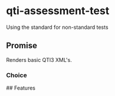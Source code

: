 
<Meta title="qti-test/qti-assessment-test" />

# qti-assessment-test

Using the standard for non-standard tests

## Promise

Renders basic QTI3 XML's.


### Choice

<Canvas of={QtiAssessmentTest.Default} />
<Controls of={QtiAssessmentTest.Default} />

<Source of={QtiAssessmentTest.Default} />
## Features
